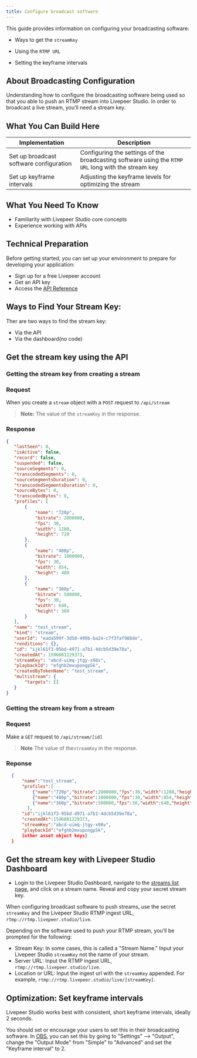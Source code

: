 ```yaml
---
title: Configure broadcast software
---
```


This guide provides information on configuring your broadcasting software:

- Ways to get the `streamKey`
- Using the `RTMP URL`

- Setting the keyframe intervals

## About Broadcasting Configuration

Understanding how to configure the broadcasting software being used so that you able to push an RTMP stream into Livepeer Studio. In order to broadcast a live stream, you’ll need a stream key.

## What You Can Build Here

| Implementation                           | Description                                             |
| ---------------------------------------- | ------------------------------------------------------- |
| Set up broadcast software configuration | Configuring the settings of the broadcasting software using the `RTMP URL` long with the stream key  |
| Set up keyframe intervals      | Adjusting the keyframe levels for optimizing the stream    |

## What You Need To Know

- Familiarity with Livepeer Studio core concepts
- Experience working with APIs

## Technical Preparation

Before getting started, you can set up your environment to prepare for developing your application:

- Sign up for a free Livepeer account
- Get an API key
- Access the [API Reference](../references/stream)

## Ways to Find Your Stream Key:

Ther are two ways to find the stream key:

- Via the API
- Via the dashboard(no code)


## Get the stream key using the API

### Getting the stream key from creating a stream

### Request
When you create a `stream` object with a `POST` request to `/api/stream`
> **Note:** The value of the `streamKey` in the response.

### Response

```json
{
   "lastSeen": 0,
   "isActive": false,
   "record": false,
   "suspended": false,
   "sourceSegments": 0,
   "transcodedSegments": 0,
   "sourceSegmentsDuration": 0,
   "transcodedSegmentsDuration": 0,
   "sourceBytes": 0,
   "transcodedBytes": 0,
   "profiles": [
       {
           "name": "720p",
           "bitrate": 2000000,
           "fps": 30,
           "width": 1280,
           "height": 720
       },
       {
           "name": "480p",
           "bitrate": 1000000,
           "fps": 30,
           "width": 854,
           "height": 480
       },
       {
           "name": "360p",
           "bitrate": 500000,
           "fps": 30,
           "width": 640,
           "height": 360
       }
   ],
   "name": "test_stream",
   "kind": "stream",
   "userId": "eada599f-3d58-499b-ba24-c7f3faf988de",
   "renditions": {},
   "id": "ijkl61f3-95bd-4971-a7b1-4dcb5d39e78a",
   "createdAt": 1596081229373,
   "streamKey": "abcd-uimq-jtgy-x98v",
   "playbackId": "efghb2mxupongp5k",
   "createdByTokenName": "test_stream",
   "multistream": {
       "targets": []
   }
}
```


### Getting the stream key from a stream

### Request

 Make a `GET` request to `/api/stream/[id]`
> **Note** The value of the`streamKey` in the response.

### Reponse
```json
  {
      "name":"test_stream",
      "profiles":[
          {"name":"720p","bitrate":2000000,"fps":30,"width":1280,"height":720},
          {"name":"480p","bitrate":1000000,"fps":30,"width":854,"height":480},
          {"name":"360p","bitrate":500000,"fps":30,"width":640,"height":360},
        ],
      "id":"ijkl61f3-95bd-4971-a7b1-4dcb5d39e78a",
      "createdAt":1596081229373,
      "streamKey":"abcd-uimq-jtgy-x98v",
      "playbackId":"efghb2mxupongp5k",
      {other asset object keys}
  }
```

## Get the stream key with Livepeer Studio Dashboard

- Login to the Livepeer Studio Dashboard, navigate to the
  [streams list page](https://livepeer.studio/dashboard/streams), and
  click on a stream name. Reveal and copy your secret stream key.


When configuring broadcast software to push streams, use the secret `streamKey`
and the Livepeer Studio RTMP ingest URL, `rtmp://rtmp.livepeer.studio/live`.

Depending on the software used to push your RTMP stream, you’ll be prompted for
the following:

- Stream Key: In some cases, this is called a "Stream Name." Input your
  Livepeer Studio `streamKey` not the name of your stream.
- Server URL: Input the RTMP ingest URL, `rtmp://rtmp.livepeer.studio/live`.
- Location or URL: Input the ingest url with the `streamKey` appended. For
  example, `rtmp://rtmp.livepeer.studio/live/[streamKey]`.

## Optimization: Set keyframe intervals

Livepeer Studio works best with consistent, short keyframe intervals, ideally 2
seconds.

You should set or encourage your users to set this in their broadcasting
software. In [OBS](https://obsproject.com/), you can set this by going to
"Settings" --> "Output", change the "Output Mode" from "Simple" to "Advanced"
and set the "Keyframe interval" to 2.
